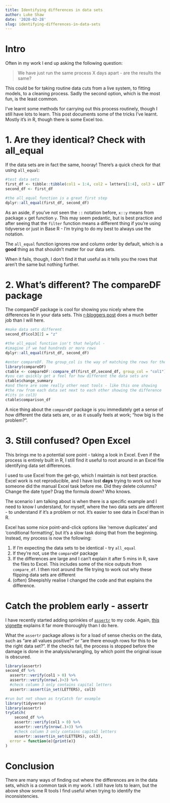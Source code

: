 ---
title: Identifying differences in data sets
author: Luke Shaw
date: '2020-02-28'
slug: identifying-differences-in-data-sets
---

# Intro

Often in my work I end up asking the following question:

> We have just run the same process X days apart - are the results the same?

This could be for taking routine data cuts from a live system, to fitting models, to a cleaning process. Sadly the second option, which is the most fun, is the least common. 

I've learnt some methods for carrying out this process routinely, though I still have lots to learn. This post documents some of the tricks I've learnt. Mostly it's in R, though there is some Excel too.

# 1. Are they identical? Check with all_equal

If the data sets are in fact the same, hooray! There's a quick check for that using `all_equal`:

```{r identical-case, message=FALSE}

#test data sets
first_df <- tibble::tibble(col1 = 1:4, col2 = letters[1:4], col3 = LETTERS[1:4])
second_df <- first_df

#the all_equal function is a great first step
dplyr::all_equal(first_df, second_df)
```

As an aside, if you've not seen the `::` notation before, `x::y` means from package `x` get function `y`. This may seem pedantic, but is best practice and after seeing that the `filter` function means a different thing if you're using tidyverse or just in Base R - I'm trying to do my best to always use the notation. 

The `all_equal` function ignores row and column order by default, which is a **good** thing as that shouldn't matter for our data sets.

When it fails, though, I don't find it that useful as it tells you the rows that aren't the same but nothing further.

# 2. What's different? The compareDF package

The compareDF package is cool for showing you nicely where the differences lie in your data sets. This [r-bloggers post](https://www.r-bloggers.com/comparing-dataframes-in-r-using-comparedf/) does a much better job than I will here.


```{r difference-case}
#make data sets different
second_df$col3[2] = "z"

#the all_equal function isn't that helpful -
#imagine if we had hundreds or more rows
dplyr::all_equal(first_df, second_df)

#enter compareDF. The group_col is the way of matching the rows for the data
library(compareDF)
ctable <- compareDF::compare_df(first_df,second_df, group_col = "col1")
#you can quickly get a feel for how different the data sets are
ctable$change_summary
#and there are some really other neat tools - like this one showing 
#the row from each data set next to each other showing the difference 
#(its in col3)
ctable$comparison_df
```
A nice thing about the `compareDF` package is you immediately get a sense of how different the data sets are, or as it usually feels at work; "how big is the problem?".

# 3. Still confused? Open Excel

This brings me to a potential sore point - taking a look in Excel. Even if the process is entirely built in R, I still find it useful to root around in an Excel file identifying data set differences. 

I used to use Excel from the get-go, which I maintain is not best practice. Excel work is not reproducible, and I have lost **days** trying to work out how someone did the manual Excel task before me. Did they delete columns? Change the date type? Drag the formula down? Who knows.

The scenario I am talking about is when there is a specific example and I need to know I understand, for myself, where the two data sets are different - to understand if it's a problem or not. It's easier to see data in Excel than in R.

Excel has some nice point-and-click options like 'remove duplicates' and 'conditional formatting', but it's a slow task doing that from the beginning. Instead, my process is now the following:

1. If I'm expecting the data sets to be identical - try `all_equal`
2. If they're not, use the `compareDF` package
3. If the differences are large and I can't explain it after 5 mins in R, save the files to Excel. This includes some of the nice outputs from `compare_df`. I then root around the file trying to work out why these flipping data sets are different
4. (often) Sheepishly realise I changed the code and that explains the difference.

# Catch the problem early - assertr

I have recently started adding sprinkles of [`assertr`](https://github.com/ropensci/assertr) to my code. Again, [this vignette](https://cran.r-project.org/web/packages/assertr/vignettes/assertr.html) explains it far more thoroughly than I do here.

What the `assertr` package allows is for a load of sense checks on the data, such as "are all values positive?" or "are there enough rows for this to be the right data set?". If the checks fail, the process is stopped before the damage is done in the analysis/wrangling, by which point the original issue is obscured.

```{r assertr-example-not-run, eval=FALSE, echo=TRUE}
library(assertr)
second_df %>%
  assertr::verify(col1 > 0) %>%
  assertr::verify(nrow(.)>3) %>%
  #check column 3 only contains capital letters
  assertr::assert(in_set(LETTERS), col3)
```

```{r assertr-example-tryCatch, eval=TRUE, echo=FALSE, message=FALSE}
#run but not shown as tryCatch for example
library(tidyverse)
library(assertr)
tryCatch(
    second_df %>%
    assertr::verify(col1 > 0) %>%
    assertr::verify(nrow(.)>3) %>%
    #check column 3 only contains capital letters
    assertr::assert(in_set(LETTERS), col3),
  error = function(e){print(e)}
)

```
# Conclusion

There are many ways of finding out where the differences are in the data sets, which is a common task in my work. I still have lots to learn, but the above show some R tools I find useful when trying to identify the inconsistencies.


